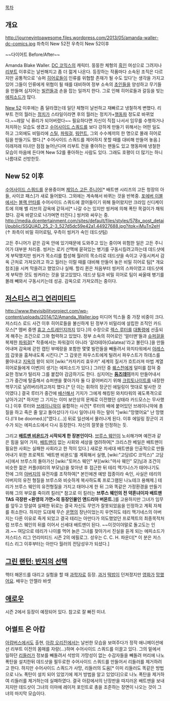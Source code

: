 [[목차]]


== 개요 ==
http://journeyintoawesome.files.wordpress.com/2013/05/amanda-waller-dc-comics.jpg
좌측이 New 52전 우측이 New 52이후

~~다이어트 Before/After~~

Amanda Blake Waller.
[[DC 코믹스]]의 캐릭터. 뚱뚱한 체형의 [[흑인]] 여성으로 그려지나 [[리부트]] 이후로는 날씬해지고 좀 더 젊게 나온다. 등장하는 작품마다 소속된 조직은 다르지만 공통적으로 '슈퍼 [[히어로]]들이 인류를 위협할 존재가 될 수도 있다'는 생각을 가지고 있어 그들이 인류에게 위협이 될 때를 대비하여 정부 소속의 [[초인]]들을 양성하고 무기들을 만들며 심지어는 [[빌런]]들과 손을 잡는 일까지 한다. 그로 인해 히어로들과 갈등을 빚는 [[에피소드]]가 많다.

[[New 52]] 이후에는 좀 달라졌는데 일단 체형이 날씬하고 재빠르고 냉철하게 변했다.
리부트 전의 월러는 [[정치가]] 스타일이라면 후의 월러는 정치가+[[행동파]] 정도로 바뀌었다.~~레알 닉 퓨리가 되어버렸다~~ 필요하다면 자신이 직접 나서서 임무를 수행하거나 처치하는 모습도 생겼고 [[수어사이드 스쿼드]]를 보다 강하게 만들기 위해서는 어떤 일도 하고 그외에도 비밀리에 [[스틸]], [[파워걸]], [[워런트]], 그외 수수께끼의 한 명으로 몰래 히어로 팀을 만들기도 했다.[* 수어사이드 스쿼드를 제어하지 못할 때를 대비해 만들어 놓음.] 이래저래 미녀만 점점 늘어난다며 리부트 전을 좋아하는 팬들도 있고 행동파에 냉철한 모습이 마음에 든다며 New 52를 좋아하는 사람도 있다. 그래도 호평이 더 많기는 하니 나름대로 선방한듯.

== New 52 이후 ==
[[수어사이드 스쿼드]]를 운용중이며 [[제임스 고든 주니어]][* 배트맨 시리즈의 고든 청장의 아들, 사이코 패스]가 새로 들어왔다. 그외에는 계속해서 바뀌는 것을 반복중.
[[포에버 이블]]에서는 [[블랙 만타]]를 수어사이드 스쿼드에 끌어들이기 위해 들어왔지만 크라임 신디케이트에 의해 벨 리브의 감옥에 갇혀서[* 나갈 수는 있지만 씽커에 의해 폭탄 목걸이가 채워졌다. 감옥 바깥으로 나가며면 터진다.] 씽커와 싸우는 중. 
http://media.dcentertainment.com/sites/default/files/styles/578x_post_detail/public/SSQUAD_25_2-3_527d5dc59e42a1.44927688.jpg?itok=iMuTn2eH
(↑ 좌측이 비밀 히어로팀, 우측이 씽커가 속인 데드샷팀)

고든 주니어가 같은 감옥 안에 있기때문에 도와주고 있는 중이며 위험한 일은 고든 주니어가 대부분 처리중. 씽커는 로키 산맥에 묻혀있는 병기를 구동시킬려고하는데 데드샷에게 부탁했지만 씽커가 목소리를 합성해 월러의 목소리로 데드샷을 속이고 구동시켜서 감옥 근처로 가져오려고 하고 월러는 이럴 때를 대비해 만들어 놓은 비밀 히어로 팀[* 개요 참조]을 시켜 막을려고 했었으나 실패. 할리 퀸은 처음부터 씽커의 스파이였고 데드샷에게 부탁한 것도 씽커라는 것을 알고있었다. 데드샷 팀과 비밀 히어로 팀이 싸울때 병기를 몰래 빼와서 구동시키는데 성공. 감옥으로 가져오려는 중이다.

== [[저스티스 리그 언리미티드]] ==
http://www.thevisibilityproject.com/wp-content/uploads/2014/12/Amanda_Waller.jpg
미디어 믹스들 중 가장 비중이 크다. 저스티스 로드 사건 이후 히어로들을 불신하게 된 정부가 비밀리에 설립한 조직인 카드모스[* 멤버 중엔 [[휴고 스트레인지]]까지 있다.]의 수장으로 [[렉스 루터]]를 [[대통령]]에 선출되게 해주는 조건으로 그와 협력하고 있었다. 정부 소속의 히어로인 '얼터맨'들과 [[슈퍼걸]]을 복제한 [[파워걸]][* 작중에서는 파워걸이 아니라 '갈라테아(Galatea)'라고 불린다.]을 만들어내며 감옥에 갇힌 캡틴 부메랑을 포함한 몇몇 빌런들을 빼돌려서 와치타워에서 [[아레스]]의 갑옷을 훔쳐내도록 시킨다.[* 그 갑옷은 파우스트에게 털려서 파우스트가 하데스를 몰아내고 [[지옥]]의 왕이 되어 [wiki:"카자키리 효우카" 세계의 질서가 흐트러져 마법 계열 히어로들에게 이변]이 생기는 에피소드가 있다.] 그러던 중 [[퀘스천]]에게 덜미를 잡혀 중요한 정보가 털리자 그를 붙잡아 감금하기도 한다. 심지어는 '''[[둠즈데이]]'''까지 만들어내서 그가 중간에 탈출해서 슈퍼맨을 쫓아가자 둘 다 묻어버리기 위해 [[크립토나이트]]를 내장한 핵무기로 날려버리려고까지 했다.[* 단 이는 휘하의 장군인 에일링이 멋대로 발사한 것이였다.] 결국 루터가 중간에 [[배신]]해서 기지가 그에게 해킹된 와치타워의 궤도폭격으로 날아가고[* 하지만 그 기지는 이미 보안상의 문제로 이전했던 상태라 카드모스는 무사했다.] 이후 루터와 [[브레이니악]]이 융합하는 사건[* 루터의 배에 붙어있던 브레이니악에 총질을 하고 죽은 줄 알고 돌아섰다가 다시 일어나자 하는 말이 "[wiki:"망했어요" 난 망했다.(I'll be doomed.)]"였다.(...)] 뒤로 일선에서 물러나게 된다. 이후 에일링 장군이 괴수가 되는 에피소드에서 다시 등장한다. 자신의 잘못을 인정하는 듯.

그리고 '''[[배트맨 비욘드]]가 시작되게 한 장본인이다.''' [[브루스 웨인]]이 노쇠해가며 예전과 같은 힘을 잃어 가자, [[배트맨]]이 없는 사회와 세상을 염려하여[* 크리스찬 베일은 배트맨이 필요한 사회는 실패한 사회라고 한 적이 있다.] 새로운 차세대 배트맨을 인공적으로 만들어내기 위한 프로젝트 '배트맨 비욘드'를 계획해서 실행, [wiki:"고담(DC 코믹스)" 고담 시]에서 브루스의 돌아가신 [wiki:"토머스 웨인" 부][wiki:"마사 웨인" 모]님과 조건이 비슷한 젊은 커플(테리의 부모님)을 찾아낸 후 접근한 뒤 테리 맥기니스가 태어나기도 전에 그의 [[아버지]]의 유전자를 조작하여[* 본인에겐 예방 접종이라 속인, 사실은 테리의 아버지의 유전 형질을 브루스와 비슷하게 복사하도록 프로그램된 나노테크 용해제.] 테리가 브루스 웨인의 유전형질을 가지고 태어나게 한 뒤 그와 똑같은 가정환경을 만들기 위해 그의 부모를 죽이려 킬러[* 참고로 이 킬러는 '''브루스 웨인의 전 약혼녀이자 배트맨 TAS 극장판 <환영의 가면>의 등장인물인 앤드리아 버몬트.''']를 고용하지만 그녀가 임무를 앞두고 망설여 실패한 뒤로는 결국 자신도 무언가 잘못되었음을 인정하고 계획 자체를 취소한다. 하지만 도대체 무슨 [[운명]]의 장난이었는지 우연히도 테리 맥기네스의 아버지는 다른 이유로 죽게 되었고 결국 테리는 아만다가 의도했었던 프로젝트의 최종목적처럼 브루스 웨인의 뒤를 이어서 신세대 배트맨이 된다. ~~이것이야말로 돌고도는 인과.~~ 여담으로 테리가 나이를 먹어 늙은 그녀를 찾아가서 진실을 듣게 되는 에피소드가 저스티스 리그 언리미티드 시즌 2의 에필로그. 성우는 C. C. H. 파운더[* 이 분은 저스티스 리그 이후부터는 아만다 월러의 전담성우가 되셨다.]
== [[그린 랜턴: 반지의 선택]] ==
헥터 해몬드를 대리고 실험을 할 때 [[과학자]]로 등장. [[과거]] [[떡밥]]이 던져졌지만 [[영화]]가 [[망했어요]]. 배우는 안젤라 바셋

== [[애로우]] ==
시즌 2에서 등장이 예정되어 있다. 참고로 잘 빠진 미녀. 

== 어썰트 온 아캄 ==
[[아캄버스]]에서도 출현, [[아캄 오리진]]에서는 날씬한 모습을 보여주다가 정작 애니메이션에선 리부트 이전의 몸매를 자랑(...)하며 수어사이드 스쿼드를 이끌고 있다. 그의 밑에서 일하던 [[리들러]]가 정보를 빼돌려서 석방의 가망성이 없는 수감자들을 빼돌려 머리에 나노폭탄을 설치한뒤 데드샷을 필두로한 수어사이드 스쿼드를 만들어서 리들러를 제거하려고 한다. 하지만  수어사이드 스쿼드가 사망, 리들러의 도움[* 이미 리들러도 똑같은 방법으로 나노 폭탄이 설치 되어 있었기에 제거 방법을 알고 있었다]으로 나노 폭탄을 제거하여 리들러를 제거하는데 실패하였다. 결국 아캄에서의 난장판을 따지러온 배트맨을 보내지지만 데드샷이 그녀의 이마에 레이저 포인트로 총을 조준하는 장면이 나오는 것이 그녀의 마지막 모습이다.
